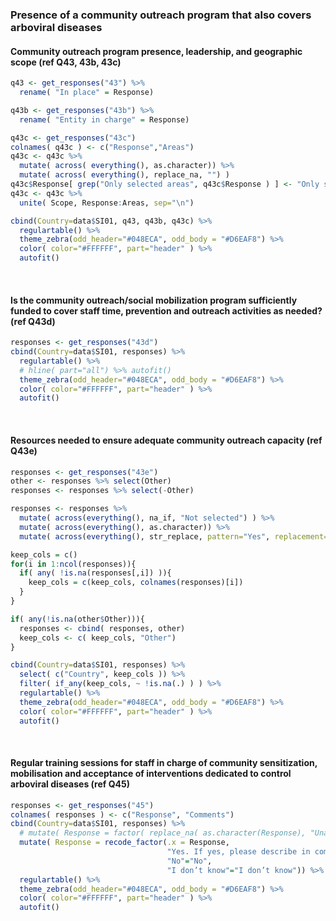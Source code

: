 
### Presence of a community outreach program that also covers arboviral diseases

#### Community outreach program presence, leadership, and geographic scope (ref Q43, 43b, 43c)

```r
q43 <- get_responses("43") %>%
  rename( "In place" = Response)

q43b <- get_responses("43b") %>%
  rename( "Entity in charge" = Response)

q43c <- get_responses("43c") 
colnames( q43c ) <- c("Response","Areas") 
q43c <- q43c %>% 
  mutate( across( everything(), as.character)) %>%
  mutate( across( everything(), replace_na, "") )
q43c$Response[ grep("Only selected areas", q43c$Response ) ] <- "Only selected areas"
q43c <- q43c %>%
  unite( Scope, Response:Areas, sep="\n")

cbind(Country=data$SI01, q43, q43b, q43c) %>%
  regulartable() %>% 
  theme_zebra(odd_header="#048ECA", odd_body = "#D6EAF8") %>% 
  color( color="#FFFFFF", part="header" ) %>% 
  autofit()
```

<br>

#### Is the community outreach/social mobilization program sufficiently funded to cover staff time, prevention and outreach activities as needed? (ref Q43d)

```r
responses <- get_responses("43d")
cbind(Country=data$SI01, responses) %>%
  regulartable() %>%
  # hline( part="all") %>% autofit()
  theme_zebra(odd_header="#048ECA", odd_body = "#D6EAF8") %>% 
  color( color="#FFFFFF", part="header" ) %>% 
  autofit()
```

<br>

#### Resources needed to ensure adequate community outreach capacity (ref Q43e)

```r
responses <- get_responses("43e")
other <- responses %>% select(Other)
responses <- responses %>% select(-Other)

responses <- responses %>%
  mutate( across(everything(), na_if, "Not selected") ) %>%
  mutate( across(everything(), as.character)) %>%
  mutate( across(everything(), str_replace, pattern="Yes", replacement="X"))

keep_cols = c()
for(i in 1:ncol(responses)){
  if( any( !is.na(responses[,i]) )){
    keep_cols = c(keep_cols, colnames(responses)[i])
  }
}

if( any(!is.na(other$Other))){
  responses <- cbind( responses, other)
  keep_cols <- c( keep_cols, "Other")
}

cbind(Country=data$SI01, responses) %>%
  select( c("Country", keep_cols )) %>%
  filter( if_any(keep_cols, ~ !is.na(.) ) ) %>%
  regulartable() %>% 
  theme_zebra(odd_header="#048ECA", odd_body = "#D6EAF8") %>% 
  color( color="#FFFFFF", part="header" ) %>% 
  autofit()
```

<br>

#### Regular training sessions for staff in charge of community sensitization, mobilisation and acceptance of interventions dedicated to control arboviral diseases (ref Q45)

```r
responses <- get_responses("45")
colnames( responses ) <- c("Response", "Comments")
cbind(Country=data$SI01, responses) %>%
  # mutate( Response = factor( replace_na( as.character(Response), "Unanswered"))) %>%
  mutate( Response = recode_factor(.x = Response,
                                   "Yes. If yes, please describe in comments field:"="Yes",
                                   "No"="No",
                                   "I don’t know"="I don’t know")) %>%
  regulartable() %>% 
  theme_zebra(odd_header="#048ECA", odd_body = "#D6EAF8") %>% 
  color( color="#FFFFFF", part="header" ) %>% 
  autofit()
```
